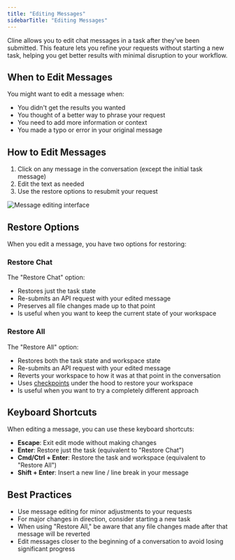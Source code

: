 ```yaml
---
title: "Editing Messages"
sidebarTitle: "Editing Messages"
---
```


Cline allows you to edit chat messages in a task after they've been submitted. This feature lets you refine your requests without starting a new task, helping you get better results with minimal disruption to your workflow.

## When to Edit Messages

You might want to edit a message when:

-   You didn't get the results you wanted
-   You thought of a better way to phrase your request
-   You need to add more information or context
-   You made a typo or error in your original message

## How to Edit Messages

1. Click on any message in the conversation (except the initial task message)
2. Edit the text as needed
3. Use the restore options to resubmit your request

<Frame>
	<img
		src="https://storage.googleapis.com/cline_public_images/docs/assets/message-editing.png"
		alt="Message editing interface"
	/>
</Frame>

## Restore Options

When you edit a message, you have two options for restoring:

### Restore Chat

The "Restore Chat" option:

-   Restores just the task state
-   Re-submits an API request with your edited message
-   Preserves all file changes made up to that point
-   Is useful when you want to keep the current state of your workspace

### Restore All

The "Restore All" option:

-   Restores both the task state and workspace state
-   Re-submits an API request with your edited message
-   Reverts your workspace to how it was at that point in the conversation
-   Uses [checkpoints](/features/checkpoints) under the hood to restore your workspace
-   Is useful when you want to try a completely different approach

## Keyboard Shortcuts

When editing a message, you can use these keyboard shortcuts:

-   **Escape**: Exit edit mode without making changes
-   **Enter**: Restore just the task (equivalent to "Restore Chat")
-   **Cmd/Ctrl + Enter**: Restore the task and workspace (equivalent to "Restore All")
-   **Shift + Enter**: Insert a new line / line break in your message

## Best Practices

-   Use message editing for minor adjustments to your requests
-   For major changes in direction, consider starting a new task
-   When using "Restore All," be aware that any file changes made after that message will be reverted
-   Edit messages closer to the beginning of a conversation to avoid losing significant progress
